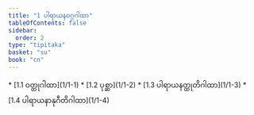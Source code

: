 ```yaml
---
title: "1 ပါရာယနဝဂ္ဂဂါထာ"
tableOfContents: false
sidebar:
  order: 2
type: "tipitaka"
basket: "su"
book: "cn"
---
```



<DynamicBreadcrumb />



<TableOfContents book="cn" section="1">
* [1.1 ဝတ္ထုဂါထာ](1/1-1)
* [1.2 ပုစ္ဆာ](1/1-2)
* [1.3 ပါရာယနတ္ထုတိဂါထာ](1/1-3)
* [1.4 ပါရာယနာနုဂီတိဂါထာ](1/1-4)
</TableOfContents>